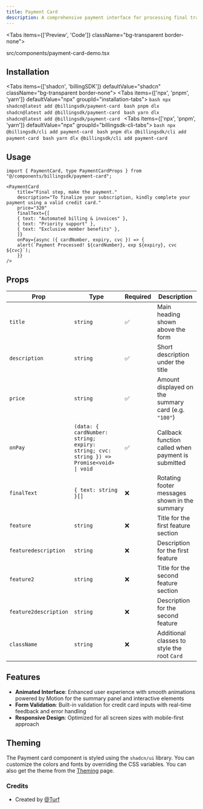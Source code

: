 ```yaml
---
title: Payment Card
description: A comprehensive payment interface for processing final transactions with card details, billing information, and visual card preview.
---
```


<Tabs items={['Preview', 'Code']} className="bg-transparent border-none">
  <Tab value="Preview" className="border-none bg-transparent p-0 mt-3">
    <PreviewComponents registryName="payment-card">
      <PaymentCardDemo />
    </PreviewComponents>
  </Tab>

  <Tab value="Code" className="mt-3">
    <include cwd lang="tsx" meta='title="src/components/payment-card-demo.tsx"'>src/components/payment-card-demo.tsx</include>
  </Tab>
</Tabs>

## Installation

<Tabs items={['shadcn', 'billingSDK']} defaultValue="shadcn" className="bg-transparent border-none">
  <Tab value="shadcn" className="border-none bg-transparent p-0 mt-3">
    <Tabs items={['npx', 'pnpm', 'yarn']} defaultValue="npx" groupId="installation-tabs">
      <Tab value="npx">
        ```bash
        npx shadcn@latest add @billingsdk/payment-card
        ```
      </Tab>
      <Tab value="pnpm">
        ```bash
        pnpm dlx shadcn@latest add @billingsdk/payment-card
        ```
      </Tab>
      <Tab value="yarn">
        ```bash
        yarn dlx shadcn@latest add @billingsdk/payment-card
        ```
      </Tab>
    </Tabs>
  </Tab>
  <Tab value="billingSDK" className="border-none bg-transparent p-0 mt-3">
    <Tabs items={['npx', 'pnpm', 'yarn']} defaultValue="npx" groupId="billingsdk-cli-tabs">
      <Tab value="npx">
        ```bash
        npx @billingsdk/cli add payment-card
        ```
      </Tab>
      <Tab value="pnpm">
        ```bash
        pnpm dlx @billingsdk/cli add payment-card
        ```
      </Tab>
      <Tab value="yarn">
        ```bash
        yarn dlx @billingsdk/cli add payment-card
        ```
      </Tab>
    </Tabs>
  </Tab>
</Tabs>

## Usage

```tsx
import { PaymentCard, type PaymentCardProps } from "@/components/billingsdk/payment-card";
```

```tsx
<PaymentCard
    title="Final step, make the payment."
    description="To finalize your subscription, kindly complete your payment using a valid credit card."
    price="320"
    finalText={[
    { text: "Automated billing & invoices" },
    { text: "Priority support" },
    { text: "Exclusive member benefits" },
    ]}
    onPay={async ({ cardNumber, expiry, cvc }) => {
    alert(`Payment Processed! ${cardNumber}, exp ${expiry}, cvc ${cvc}`);
    }}
/>
```

## Props

| Prop | Type | Required | Description |
|------|------|----------|-------------|
| `title` | `string` | ✅ | Main heading shown above the form |
| `description` | `string` | ✅ | Short description under the title |
| `price` | `string` | ✅ | Amount displayed on the summary card (e.g. `"100"`) |
| `onPay` | `(data: { cardNumber: string; expiry: string; cvc: string }) => Promise<void> \| void` | ✅ | Callback function called when payment is submitted |
| `finalText` | `{ text: string }[]` | ❌ | Rotating footer messages shown in the summary |
| `feature` | `string` | ❌ | Title for the first feature section |
| `featuredescription` | `string` | ❌ | Description for the first feature |
| `feature2` | `string` | ❌ | Title for the second feature section |
| `feature2description` | `string` | ❌ | Description for the second feature |
| `className` | `string` | ❌ | Additional classes to style the root `Card` |

## Features

- **Animated Interface**: Enhanced user experience with smooth animations powered by Motion for the summary panel and interactive elements
- **Form Validation**: Built-in validation for credit card inputs with real-time feedback and error handling
- **Responsive Design**: Optimized for all screen sizes with mobile-first approach

## Theming

The Payment card component is styled using the `shadcn/ui` library. You can customize the colors and fonts by overriding the CSS variables. You can also get the theme from the [Theming](/docs/theming) page.

### Credits
- Created by [@Turf](https://x.com/PotatoTurf)

